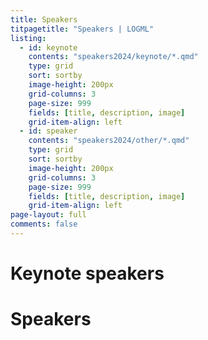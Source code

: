 ```yaml
---
title: Speakers
titpagetitle: "Speakers | LOGML"
listing:
  - id: keynote
    contents: "speakers2024/keynote/*.qmd"
    type: grid
    sort: sortby
    image-height: 200px
    grid-columns: 3
    page-size: 999
    fields: [title, description, image]
    grid-item-align: left
  - id: speaker
    contents: "speakers2024/other/*.qmd"
    type: grid
    sort: sortby
    image-height: 200px
    grid-columns: 3
    page-size: 999
    fields: [title, description, image]
    grid-item-align: left
page-layout: full
comments: false
---
```



# Keynote speakers

:::{#keynote}
:::

# Speakers

:::{#speaker}
:::
